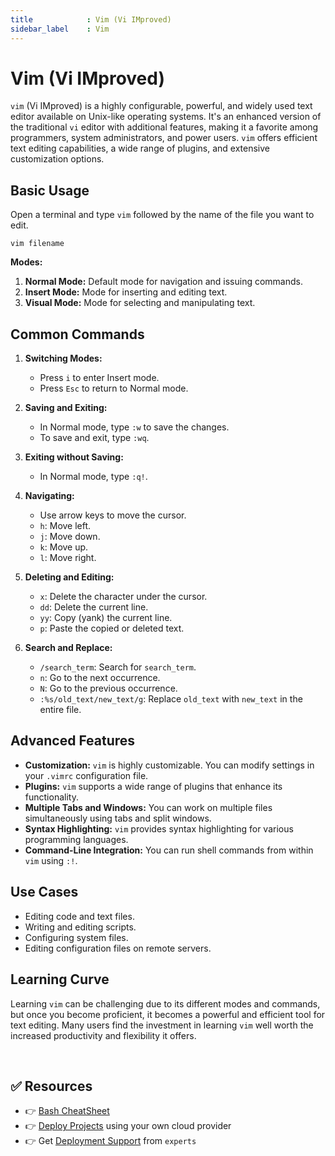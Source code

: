 ```yaml
---
title            : Vim (Vi IMproved)
sidebar_label    : Vim
---
```


# Vim (Vi IMproved)

`vim` (Vi IMproved) is a highly configurable, powerful, and widely used text editor available on Unix-like operating systems. 
It's an enhanced version of the traditional `vi` editor with additional features, making it a favorite among programmers, system administrators, and power users. 
`vim` offers efficient text editing capabilities, a wide range of plugins, and extensive customization options.

## **Basic Usage**

Open a terminal and type `vim` followed by the name of the file you want to edit.
```
vim filename
```

**Modes:**
1. **Normal Mode:** Default mode for navigation and issuing commands.
2. **Insert Mode:** Mode for inserting and editing text.
3. **Visual Mode:** Mode for selecting and manipulating text.

## **Common Commands**

1. **Switching Modes:**
   - Press `i` to enter Insert mode.
   - Press `Esc` to return to Normal mode.

2. **Saving and Exiting:**
   - In Normal mode, type `:w` to save the changes.
   - To save and exit, type `:wq`.

3. **Exiting without Saving:**
   - In Normal mode, type `:q!`.

4. **Navigating:**
   - Use arrow keys to move the cursor.
   - `h`: Move left.
   - `j`: Move down.
   - `k`: Move up.
   - `l`: Move right.

5. **Deleting and Editing:**
   - `x`: Delete the character under the cursor.
   - `dd`: Delete the current line.
   - `yy`: Copy (yank) the current line.
   - `p`: Paste the copied or deleted text.

6. **Search and Replace:**
   - `/search_term`: Search for `search_term`.
   - `n`: Go to the next occurrence.
   - `N`: Go to the previous occurrence.
   - `:%s/old_text/new_text/g`: Replace `old_text` with `new_text` in the entire file.

## **Advanced Features**

- **Customization:** `vim` is highly customizable. You can modify settings in your `.vimrc` configuration file.
- **Plugins:** `vim` supports a wide range of plugins that enhance its functionality.
- **Multiple Tabs and Windows:** You can work on multiple files simultaneously using tabs and split windows.
- **Syntax Highlighting:** `vim` provides syntax highlighting for various programming languages.
- **Command-Line Integration:** You can run shell commands from within `vim` using `:!`.

## **Use Cases**

- Editing code and text files.
- Writing and editing scripts.
- Configuring system files.
- Editing configuration files on remote servers.

## **Learning Curve**

Learning `vim` can be challenging due to its different modes and commands, but once you become proficient, it becomes a powerful and efficient tool for text editing.
Many users find the investment in learning `vim` well worth the increased productivity and flexibility it offers.

<br />

## ✅ Resources

- 👉 [Bash CheatSheet](https://devhints.io/bash)
- 👉 [Deploy Projects](https://deploypro.dev/) using your own cloud provider
- 👉 Get [Deployment Support](https://deploypro.dev/support/) from `experts` 
